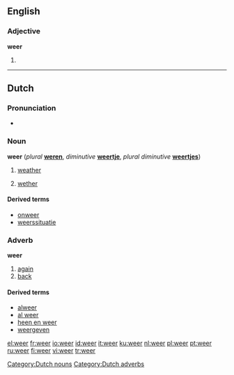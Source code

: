 ==English==

===Adjective===
'''weer'''

# {{comparative of|[[wee]]|lang=English|POS=adjective}}

----

==Dutch==

===Pronunciation===
*{{IPA|/weːr/}}

===Noun===
'''weer'''  (''plural'' '''[[weren]]''', ''diminutive'' '''[[weertje]]''', ''plural diminutive'' '''[[weertjes]]''')

# {{n}} [[weather]]
# {{m}} [[wether]]

====Derived terms====
*[[onweer]]
*[[weerssituatie]]

===Adverb===
'''weer'''

# [[again]]
# [[back]]

====Derived terms====
*[[alweer]]
*[[al weer]]
*[[heen en weer]]
*[[weergeven]]

[[Category:Dutch nouns]]
[[Category:Dutch adverbs]]

[[el:weer]]
[[fr:weer]]
[[io:weer]]
[[id:weer]]
[[it:weer]]
[[ku:weer]]
[[nl:weer]]
[[pl:weer]]
[[pt:weer]]
[[ru:weer]]
[[fi:weer]]
[[vi:weer]]
[[tr:weer]]